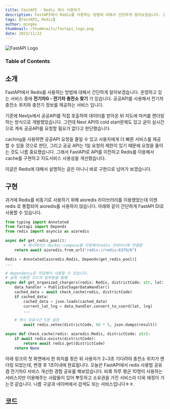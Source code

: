 ```yaml
---
title: FastAPI - Redis 캐시 사용하기
description: FastAPI에서 Redis를 사용하는 방법에 대해서 간단하게 알아보겠습니다. 운영하고 있는 서비스 중에 전기차G - 전기차 충전소 찾기 가 있습니다. 공공API를 사용해서 전기차 충전소 위치와 충전기 정보를 제공하는 서비스 입니다.
tags: [FastAPI, Redis]
author: mingke
thumbnail: /thumbnails/fastapi_logo.png
date: 2023/11/22
---
```


<Image src="/thumbnails/fastapi_logo.png" alt="FastAPI Logo" />

### Table of Contents

## 소개

FastAPI에서 Redis를 사용하는 방법에 대해서 간단하게 알아보겠습니다. 운영하고 있는 서비스 중에 **전기차G - 전기차 충전소 찾기** 가 있습니다. 공공API를 사용해서 전기차 충전소 위치와 충전기 정보를 제공하는 서비스 입니다.

기존에 Nextjs에서 공공API를 직접 호출하여 데이터를 받아온 뒤 지도에 마커를 랜더링하는 방식으로 개발했었습니다. 그런데 Next API의 cold start문제도 있고 굳이 실시간으로 계속 공공API를 요청할 필요가 없다고 판단했습니다.

caching을 사용하면 공공API 요청을 줄일 수 있고 사용자에게 더 빠른 서비스를 제공할 수 있을 것으로 판단, 그리고 공공 API는 1일 요청의 제한이 있기 때문에 요청을 줄이는 것도 나름 중요했습니다.
그래서 FastAPI로 API를 이전하고 Redis를 이용해서 cache를 구현하고 지도서비스 사용성을 개선했습니다.

이글은 Redis에 대해서 설명하는 글은 아니니 바로 구현으로 넘어가 보겠습니다.

## 구현

과거에 Redis를 비동기로 사용하기 위해 aioredis 라이브러리를 이용했었는데 이젠 redis 로 통합되어 aioredis를 사용하지 않습니다. 아래와 같이 간단하게 FastAPI DI로 사용할 수 있습니다.

```python
from typing import Annotated
from fastapi import Depends
from redis import asyncio as aioredis

async def get_redis_pool():
		# 예시에서는 docker-compose를 이용해서redis 컨테이너에 연결함
    return await aioredis.from_url("redis://redis:6379/0")

Redis = Annotated[aioredis.Redis, Depends(get_redis_pool)]
...

# dependency로 주입해서 사용할 수 있습니다.
# 실제 사용한 코드의 일부분을 발췌
async def get_organized_chargers(redis: Redis, districtCode: str, lat: str, lng: str):
    data_handler = PublicEvChagerDataHandler()
    cached_data = await check_cache(redis, districtCode)
    if cached_data:
        cached_data = json.loads(cached_data)
        current_lat_lng = data_handler.convert_to_coord(lat, lng)
		...

    # 캐시 유효시간 5분 설정
		await redis.setex(districtCode, 60 * 5, json.dumps(result))

async def check_cache(redis: aioredis.Redis, districtCode: str):
    if await redis.exists(districtCode):
        return await redis.get(districtCode)
    return None
```

아래 링크의 첫 화면에서 현 위치를 찾은 뒤 사용자가 2~3초 기다려야 충전소 위치가 랜더링 되었는데, 변경 후 1초이내에 완료됩니다. 오늘은 FastAPI에서 redis 사용법 공유 겸 전기차G 서비스 개선한 경험 공유를 해보았습니다. 비록 하루 평균 10명이 사용하는 서비스지만 이용해주는 사람들이 있어 뿌듯하고 소유권을 가진 서비스라 더욱 애정이 가는것 같습니다. 나름 구글과 네이버에서 검색도 되는 서비스입니다ㅎㅎ.

<Link url="https://ev-charge.kr" />

## 코드

<Link url="https://github.com/c2-house/ev-charge-backend" />

